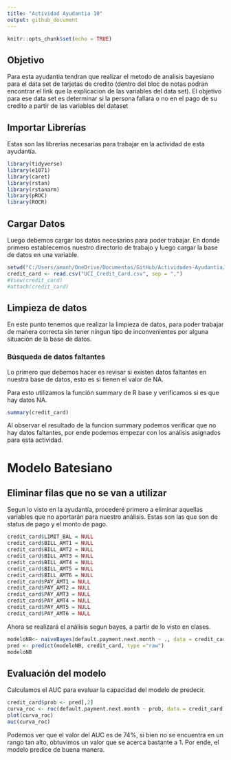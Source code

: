 ```yaml
---
title: "Actividad Ayudantia 10"
output: github_document
---
```


```r
knitr::opts_chunk$set(echo = TRUE)
```

## Objetivo

Para esta ayudantia tendran que realizar el metodo de analisis bayesiano para el data set de tarjetas de credito (dentro del bloc de notas podran encontrar el link que la explicacion de las variables del data set). El objetivo para ese data set es determinar si la persona fallara o no en el pago de su credito a partir de las variables del dataset

## Importar Librerías

Estas son las librerías necesarias para trabajar en la actividad de esta ayudantía.

```r
library(tidyverse)
library(e1071)
library(caret)
library(rstan)
library(rstanarm)
library(pROC)
library(ROCR)
```

## Cargar Datos

Luego debemos cargar los datos necesarios para poder trabajar. En donde primero establecemos nuestro directorio de trabajo y luego cargar la base de datos en una variable.

```r
setwd("C:/Users/amanh/OneDrive/Documentos/GitHub/Actividades-Ayudantia/Actividad10")
credit_card <- read.csv("UCI_Credit_Card.csv", sep = ",")
#View(credit_card)
#attach(credit_card)
```

## Limpieza de datos

En este punto tenemos que realizar la limpieza de datos, para poder trabajar de manera correcta sin tener ningun tipo de inconvenientes por alguna situación de la base de datos.

### Búsqueda de datos faltantes

Lo primero que debemos hacer es revisar si existen datos faltantes en nuestra base de datos, esto es si tienen el valor de NA. 

Para esto utilizamos la función summary de R base y verificamos si es que hay datos NA.

```r
summary(credit_card)
```

Al observar el resultado de la funcion summary podemos verificar que no hay datos faltantes, por ende podemos empezar con los análisis asignados para esta actividad.

# Modelo Batesiano 

## Eliminar filas que no se van a utilizar

Segun lo visto en la ayudantía, procederé primero a eliminar aquellas variables que no aportarán para nuestro análisis. Estas son las que son de status de pago y el monto de pago.

```r
credit_card$LIMIT_BAL = NULL
credit_card$BILL_AMT1 = NULL
credit_card$BILL_AMT2 = NULL
credit_card$BILL_AMT3 = NULL
credit_card$BILL_AMT4 = NULL
credit_card$BILL_AMT5 = NULL
credit_card$BILL_AMT6 = NULL
credit_card$PAY_AMT1 = NULL
credit_card$PAY_AMT2 = NULL
credit_card$PAY_AMT3 = NULL
credit_card$PAY_AMT4 = NULL
credit_card$PAY_AMT5 = NULL
credit_card$PAY_AMT6 = NULL
```

Ahora se realizará el análisis segun bayes, a partir de lo visto en clases.

```r
modeloNB<- naiveBayes(default.payment.next.month ~ ., data = credit_card)
pred <- predict(modeloNB, credit_card, type ="raw")
modeloNB
```

## Evaluación del modelo

Calculamos el AUC para evaluar la capacidad del modelo de predecir.

```r
credit_card$prob <- pred[,2]
curva_roc <- roc(default.payment.next.month ~ prob, data = credit_card)
plot(curva_roc)    
auc(curva_roc)
```

Podemos ver que el valor del AUC es de 74%, si bien no se encuentra en un rango tan alto, obtuvimos un valor que se acerca bastante a 1. Por ende, el modelo predice de buena manera.
